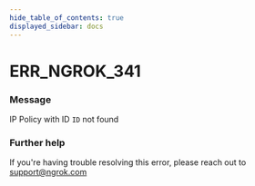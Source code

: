 ```yaml
---
hide_table_of_contents: true
displayed_sidebar: docs
---
```



# ERR_NGROK_341

### Message

IP Policy with ID `ID` not found

<ErrorDetails error="err_ngrok_341" />

### Further help

If you're having trouble resolving this error, please reach out to [support@ngrok.com](mailto:support@ngrok.com?subject=Help%20with%20ERR_NGROK_341)
